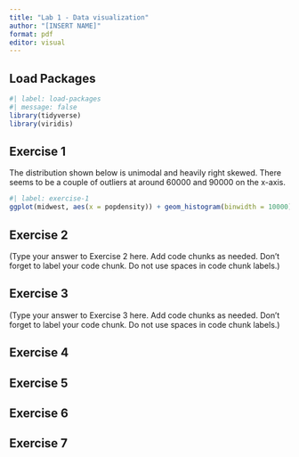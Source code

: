 ```yaml
---
title: "Lab 1 - Data visualization"
author: "[INSERT NAME]"
format: pdf
editor: visual
---
```


## Load Packages

```r
#| label: load-packages
#| message: false
library(tidyverse)
library(viridis)
```

## Exercise 1

The distribution shown below is unimodal and heavily right skewed. There seems to be a couple of outliers at around 60000 and 90000 on the x-axis.

```r
#| label: exercise-1
ggplot(midwest, aes(x = popdensity)) + geom_histogram(binwidth = 10000) + ggtitle("Population density of counties")

```

## Exercise 2

(Type your answer to Exercise 2 here. Add code chunks as needed. Don't forget to label your code chunk. Do not use spaces in code chunk labels.)

## Exercise 3

(Type your answer to Exercise 3 here. Add code chunks as needed. Don't forget to label your code chunk. Do not use spaces in code chunk labels.)

## Exercise 4

## Exercise 5

## Exercise 6

## Exercise 7
